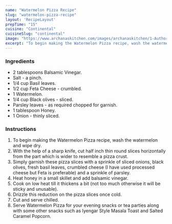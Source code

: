 ---
name: "Watermelon Pizza Recipe"
slug: "watermelon-pizza-recipe"
layout: 'RecipeLayout'
prepTime: "15"
cuisine: "Continental"
cuisineSlug: "continental"
image: "https://www.archanaskitchen.com/images/archanaskitchen/1-Author/nand1s-yahoo.com/Watermelon_Pizza.jpg"
excerpt: "To begin making the Watermelon Pizza recipe, wash the watermelon and wipe dry"
---

### Ingredients

- 2 tablespoons Balsamic Vinegar.
- Salt - a pinch.
- 1/4 cup Basil leaves.
- 1/2 cup Feta Cheese - crumbled.
- 1 Watermelon.
- 1/4 cup Black olives - sliced.
- Parsley leaves - as required chopped for garnish.
- 1 tablespoon Honey.
- 1 Onion - thinly sliced.

### Instructions

1. To begin making the Watermelon Pizza recipe, wash the watermelon and wipe dry.
1. With the help of a sharp knife, cut half inch thin round slices horizontally from the part which is wider to resemble a pizza crust.
1. Simply garnish these pizza slices with a sprinkle of sliced onions, black olives, fresh basil leaves, crumbled cheese (I have used processed cheese but Feta is preferable) and a sprinkle of parsley.
1. Heat honey in a small skillet and add balsamic vinegar.
1. Cook on low heat till it thickens a bit (not too much otherwise it will be sticky and unusable).
1. Drizzle this reduction on the pizza slices once cold.
1. Cut and serve chilled.
1. Serve Watermelon Pizza for your evening snacks or tea parties along with some other snacks such as Iyengar Style Masala Toast and Salted Caramel Popcorn.
